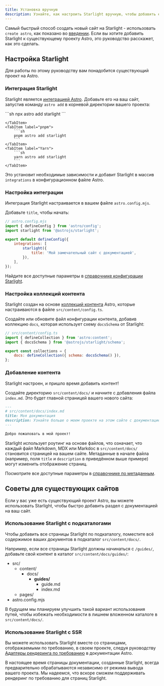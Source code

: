 ```yaml
---
title: Установка вручную
description: Узнайте, как настроить Starlight вручную, чтобы добавить его к существующему проекту Astro.
---
```



Самый быстрый способ создать новый сайт на Starlight - использовать `create astro`,
как показано во [введении](/ru/getting-started/#создание-нового-проекта).
Если вы хотите добавить Starlight к существующему проекту Astro, это руководство расскажет, как это сделать.

## Настройка Starlight

Для работы по этому руководству вам понадобится существующий проект на Astro.

### Интеграция Starlight

Starlight является [интеграцией Astro](https://docs.astro.build/ru/guides/integrations-guide/).
Добавьте его на ваш сайт, запустив команду `astro add` в корневой директории вашего проекта:

<Tabs>
    <TabItem label="npm">
        ```sh
        npx astro add starlight
        ```

    </TabItem>
    <TabItem label="pnpm">
        ```sh
        pnpm astro add starlight
        ```
    </TabItem>
    <TabItem label="Yarn">
        ```sh
        yarn astro add starlight
        ```
    </TabItem>

</Tabs>

Это установит необходимые зависимости и добавит Starlight в массив `integrations` в конфигурационном файле Astro.

### Настройка интеграции

Интеграция Starlight настраивается в вашем файле `astro.config.mjs`.

Добавьте `title`, чтобы начать:

```js ins={8}
// astro.config.mjs
import { defineConfig } from 'astro/config';
import starlight from '@astrojs/starlight';

export default defineConfig({
	integrations: [
		starlight({
			title: 'Мой замечательный сайт с документацией',
		}),
	],
});
```

Найдите все доступные параметры в [справочнике конфигурации Starlight](/ru/reference/configuration/).

### Настройка коллекций контента

Starlight создан на основе [коллекций контента](https://docs.astro.build/ru/guides/content-collections/) Astro,
которые настраиваются в файле `src/content/config.ts`.

Создайте или обновите файл конфигурации контента, добавив коллекцию `docs`, которая использует схему `docsSchema` от Starlight:

```js ins={3,6}
// src/content/config.ts
import { defineCollection } from 'astro:content';
import { docsSchema } from '@astrojs/starlight/schema';

export const collections = {
	docs: defineCollection({ schema: docsSchema() }),
};
```

### Добавление контента

Starlight настроен, и пришло время добавить контент!

Создайте директорию `src/content/docs/` и начните с добавления файла `index.md`.
Это будет главной страницей вашего нового сайта:

```md
---
# src/content/docs/index.md
title: Моя документация
description: Узнайте больше о моем проекте на этом сайте с документацией, созданном с помощью Starlight.
---

Добро пожаловать в мой проект!
```

Starlight использует роутинг на основе файлов, что означает, что каждый файл Markdown, MDX или Markdoc в `src/content/docs/`
становится страницей на вашем сайте. Метаданные в начале файла (например, поля `title` и `description` в приведённом выше примере)
могут изменить отображение страниц.

Посмотрите все доступные параметры в [справочнике по метаданным](/ru/reference/frontmatter/).

## Советы для существующих сайтов

Если у вас уже есть существующий проект Astro, вы можете использовать Starlight, чтобы быстро добавить раздел с документацией на ваш сайт.

### Использование Starlight с подкаталогами

Чтобы добавить все страницы Starlight по подкаталогу, поместите всё содержимое ваших документов в подкаталог `src/content/docs/`.

Например, если все страницы Starlight должны начинаться с `/guides/`, добавьте свой контент в каталог `src/content/docs/guides/`:


<FileTree>

- src/
  - content/
    - docs/
      - **guides/**
        - guide.md
        - index.md
  - pages/
- astro.config.mjs

</FileTree>

В будущем мы планируем улучшить такой вариант использования путей,
чтобы избежать необходимости в лишнем вложенном каталоге в `src/content/docs/`.

### Использование Starlight с SSR

Вы можете использовать Starlight вместе со страницами, отображаемыми по требованию, в своем проекте, следуя руководству [Адаптеры рендеринга по требованию](https://docs.astro.build/ru/guides/server-side-rendering/) в документации Astro.

В настоящее время страницы документации, созданные Starlight, всегда предварительно обрабатываются независимо от режима вывода вашего проекта. Мы надеемся, что вскоре сможем поддерживать рендеринг по требованию для страниц Starlight.
